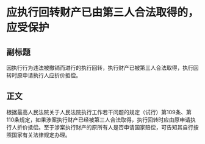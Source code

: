 # 应执行回转财产已由第三人合法取得的，应受保护
## 副标题
因执行行为违法被撤销而进行的执行回转，执行财产已被第三人合法取得，执行回转时原申请执行人应折价抵偿。
## 正文
根据最高人民法院关于人民法院执行工作若干问题的规定（试行）第109条、第110条规定，如果涉案执行财产已经被第三人合法取得，执行回转时应由原申请执行人折价抵偿。至于涉案执行财产的原所有人是否申请国家赔偿，可告知其自行按照国家有关法律规定办理。